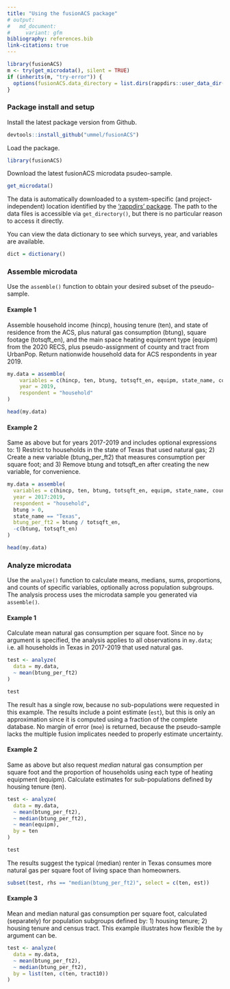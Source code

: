 ```yaml
---
title: "Using the fusionACS package"
# output:
#   md_document:
#     variant: gfm
bibliography: references.bib
link-citations: true
---
```


``` r
library(fusionACS)
m <- try(get_microdata(), silent = TRUE)
if (inherits(m, "try-error")) {
  options(fusionACS.data_directory = list.dirs(rappdirs::user_data_dir(appname = "fusionACS"), recursive = FALSE)[1])
}
```

### Package install and setup

Install the latest package version from Github.

``` r
devtools::install_github("ummel/fusionACS")
```

Load the package.

``` r
library(fusionACS)
```

Download the latest fusionACS microdata psudeo-sample.

``` r
get_microdata()
```

The data is automatically downloaded to a system-specific (and project-independent) location identified by the ['rappdirs' package](https://rappdirs.r-lib.org/reference/user_data_dir.html). The path to the data files is accessible via `get_directory()`, but there is no particular reason to access it directly.

You can view the data dictionary to see which surveys, year, and variables are available.

``` r
dict = dictionary()
```
### Assemble microdata

Use the `assemble()` function to obtain your desired subset of the pseudo-sample.

#### Example 1

Assemble household income (hincp), housing tenure (ten), and state of residence from the ACS, plus natural gas consumption (btung), square footage (totsqft_en), and the main space heating equipment type (equipm) from the 2020 RECS, plus pseudo-assignment of county and tract from UrbanPop. Return nationwide household data for ACS respondents in year 2019.

``` r
my.data = assemble(
    variables = c(hincp, ten, btung, totsqft_en, equipm, state_name, county10, tract10), 
    year = 2019, 
    respondent = "household"
)

head(my.data)
```

#### Example 2

Same as above but for years 2017-2019 and includes optional expressions to: 1) Restrict to households in the state of Texas that used natural gas; 2) Create a new variable (btung_per_ft2) that measures consumption per square foot; and 3) Remove btung and totsqft_en after creating the new variable, for convenience.

``` r
my.data = assemble(
  variables = c(hincp, ten, btung, totsqft_en, equipm, state_name, county10, tract10), 
  year = 2017:2019, 
  respondent = "household", 
  btung > 0, 
  state_name == "Texas", 
  btung_per_ft2 = btung / totsqft_en, 
  -c(btung, totsqft_en)
)

head(my.data)
```

### Analyze microdata

Use the `analyze()` function to calculate means, medians, sums, proportions, and counts of specific variables, optionally across population subgroups. The analysis process uses the microdata sample you generated via `assemble()`.

#### Example 1

Calculate mean natural gas consumption per square foot. Since no `by` argument is specified, the analysis applies to all observations in `my.data`; i.e. all households in Texas in 2017-2019 that used natural gas.

``` r
test <- analyze(
  data = my.data,
  ~ mean(btung_per_ft2)
)

test
```

The result has a single row, because no sub-populations were requested in this example. The results include a point estimate (`est`), but this is only an approximation since it is computed using a fraction of the complete database. No margin of error (`moe`) is returned, because the pseudo-sample lacks the multiple fusion implicates needed to properly estimate uncertainty.

#### Example 2

Same as above but also request *median* natural gas consumption per square foot and the proportion of households using each type of heating equipment (equipm). Calculate estimates for sub-populations defined by housing tenure (ten).

``` r
test <- analyze(
  data = my.data,
  ~ mean(btung_per_ft2),
  ~ median(btung_per_ft2),
  ~ mean(equipm),
  by = ten
)

test
```
The results suggest the typical (median) renter in Texas consumes more natural gas per square foot of living space than homeowners.

``` r
subset(test, rhs == "median(btung_per_ft2)", select = c(ten, est))
```

#### Example 3

Mean and median natural gas consumption per square foot, calculated (separately) for population subgroups defined by: 1) housing tenure; 2) housing tenure and census tract. This example illustrates how flexible the `by` argument can be.

``` r
test <- analyze(
  data = my.data,
  ~ mean(btung_per_ft2),
  ~ median(btung_per_ft2),
  by = list(ten, c(ten, tract10))
)
```
